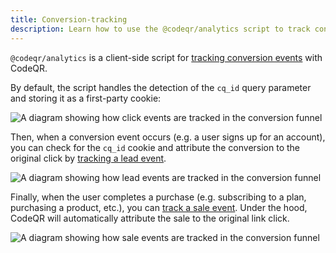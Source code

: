 ```yaml
---
title: Conversion-tracking
description: Learn how to use the @codeqr/analytics script to track conversion events
---
```


`@codeqr/analytics` is a client-side script for [tracking conversion events](/conversions/quickstart) with CodeQR.

By default, the script handles the detection of the `cq_id` query parameter and storing it as a first-party cookie:

<Frame>
  <img
    className="rounded-lg border border-gray-100"
    src="https://res.cloudinary.com/dhnaggn4g/image/upload/v1753665245/static/conversion-click-event_o5pbdg.png"
    alt="A diagram showing how click events are tracked in the conversion funnel"
  />
</Frame>

Then, when a conversion event occurs (e.g. a user signs up for an account), you can check for the `cq_id` cookie and attribute the conversion to the original click by [tracking a lead event](/conversions/leads/introduction).

<Frame>
  <img
    className="rounded-lg border border-gray-100"
    src="https://assets.codeqr.co/help/conversion-lead-event.png"
    alt="A diagram showing how lead events are tracked in the conversion funnel"
  />
</Frame>

Finally, when the user completes a purchase (e.g. subscribing to a plan, purchasing a product, etc.), you can [track a sale event](/conversions/sales/introduction). Under the hood, CodeQR will automatically attribute the sale to the original link click.

<Frame>
  <img
    className="rounded-lg border border-gray-100"
    src="https://assets.codeqr.co/help/conversion-sale-event.png"
    alt="A diagram showing how sale events are tracked in the conversion funnel"
  />
</Frame>
